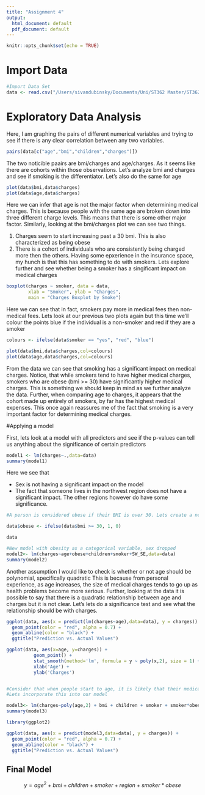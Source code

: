 ```yaml
---
title: "Assignment 4"
output:
  html_document: default
  pdf_document: default
---
```


```r
knitr::opts_chunk$set(echo = TRUE)
```

# Import Data

```r
#Import Data Set
data <- read.csv("/Users/sivandubinsky/Documents/Uni/ST362 Master/ST362-Projects/Assignment 4/Medical_insurance.csv")
```
# Exploratory Data Analysis

Here, I am graphing the pairs of different numerical variables and trying to see if there is any clear correlation between any two variables. 

```r
pairs(data[c("age","bmi","children","charges")])
```
The two noticible paairs are bmi/charges and age/charges. As it seems like there are cohorts within those observations. Let's analyze bmi and charges and see if smoking is the differentiator. Let's also do the same for age

```r
plot(data$bmi,data$charges)
plot(data$age,data$charges)
```
Here we can infer that age is not the major factor when determining medical charges. This is because people with the same age are broken down into three different charge levels. This means that there is some other major factor. Similarly, looking at the bmi/charges plot we can see two things.

1. Charges seem to start increasing past a 30 bmi. This is also characterized as being obese
2. There is a cohort of individuals who are consistently being charged more then the others. Having some epxerience in the insurance space, my hunch is that this has something to do with smokers. Lets  explore further and see whether being a smoker has a singificant impact on medical charges

```r
boxplot(charges ~ smoker, data = data,
        xlab = "Smoker", ylab = "Charges",
        main = "Charges Boxplot by Smoke")
```
Here we can see that in fact, smokers pay more in medical fees then non-medical fees. Lets look at our previous two plots again but this time we'll colour the points blue if the individual is a non-smoker and red if they are a smoker

```r
colours <- ifelse(data$smoker == "yes", "red", "blue")

plot(data$bmi,data$charges,col=colours)
plot(data$age,data$charges,col=colours)
```
From the data we can see that smoking has a significant impact on medical charges. Notice, that while smokers tend to have higher medical charges, smokers who are obese (bmi >= 30) have significantly higher medical charges. This is something we should keep in mind as we further analyze the data. Further, when comparing age to charges, it appears that the cohort made up entirely of smokers, by far has the highest medical expenses. This once again reassures me of the fact that smoking is a very important factor for determining medical charges. 


#Applying a model

First, lets look at a model with all predictors and see if the p-values can tell us anything about the significance of certain predictors

```r
model1 <- lm(charges~.,data=data)
summary(model1)
```
Here we see that 

- Sex is not having a significant impact on the model
- The fact that someone lives in the northwest region does not have a significant impact. The other regions however do have some significance. 

```r

#A person is considered obese if their BMI is over 30. Lets create a new column that tells us if a person is obese or not

data$obese <- ifelse(data$bmi >= 30, 1, 0)

data

``` 


```r
#New model with obesity as a categorical variable, sex dropped
model2<- lm(charges~age+obese+children+smoker+SW_SE,data=data)
summary(model2)
```
Another assumption I would like to check is whether or not age should be polynomial, specifically quadratic This is because from personal experience, as age increases, the size of medical charges tends to go up as health problems become more serious. Further, looking at the data it is possible to say that there is a quadratic relationship between age and charges but it is not clear. Let's lets do a significance test and see what the relationship should be with charges.

```r

ggplot(data, aes(x = predict(lm(charges~age),data=data), y = charges)) + 
  geom_point(color = "red", alpha = 0.7) + 
  geom_abline(color = "black") +
  ggtitle("Prediction vs. Actual Values")

ggplot(data, aes(x=age, y=charges)) + 
          geom_point() +
          stat_smooth(method='lm', formula = y ~ poly(x,2), size = 1) + 
          xlab('Age') +
          ylab('Charges')

```

```r


```



```r
#Consider that when people start to age, it is likely that their medical expense will go-up quicker than when they were younger.
#Lets incorporate this into our model

model3<- lm(charges~poly(age,2) + bmi + children + smoker + smoker*obese + region, data=data)
summary(model3)

library(ggplot2)

ggplot(data, aes(x = predict(model3,data=data), y = charges)) + 
  geom_point(color = "red", alpha = 0.7) + 
  geom_abline(color = "black") +
  ggtitle("Prediction vs. Actual Values")
```
## Final Model

$$y = age^2 + bmi + children + smoker + region + smoker*obese$$

